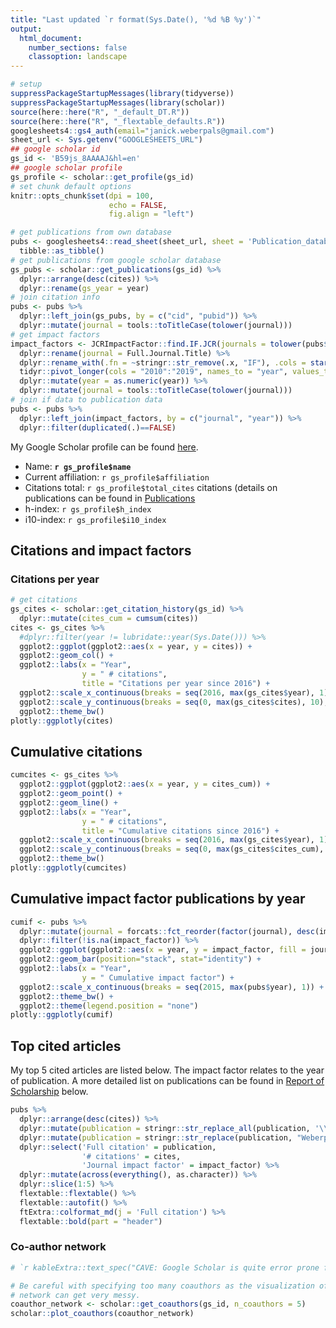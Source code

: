 ```yaml
---
title: "Last updated `r format(Sys.Date(), '%d %B %y')`"
output:
  html_document:
    number_sections: false
    classoption: landscape
---
```


```r
# setup
suppressPackageStartupMessages(library(tidyverse))
suppressPackageStartupMessages(library(scholar))
source(here::here("R", "_default_DT.R"))
source(here::here("R", "_flextable_defaults.R"))
googlesheets4::gs4_auth(email="janick.weberpals@gmail.com")
sheet_url <- Sys.getenv("GOOGLESHEETS_URL")
## google scholar id
gs_id <- 'B59js_8AAAAJ&hl=en'
## google scholar profile
gs_profile <- scholar::get_profile(gs_id)
# set chunk default options
knitr::opts_chunk$set(dpi = 100, 
                      echo = FALSE,
                      fig.align = "left")
```

```r
# get publications from own database
pubs <- googlesheets4::read_sheet(sheet_url, sheet = 'Publication_database') %>% 
  tibble::as_tibble()
# get publications from google scholar database
gs_pubs <- scholar::get_publications(gs_id) %>% 
  dplyr::arrange(desc(cites)) %>% 
  dplyr::rename(gs_year = year)
# join citation info
pubs <- pubs %>% 
  dplyr::left_join(gs_pubs, by = c("cid", "pubid")) %>% 
  dplyr::mutate(journal = tools::toTitleCase(tolower(journal)))
# get impact factors
impact_factors <- JCRImpactFactor::find.IF.JCR(journals = tolower(pubs$journal)) %>% 
  dplyr::rename(journal = Full.Journal.Title) %>% 
  dplyr::rename_with(.fn = ~stringr::str_remove(.x, "IF"), .cols = starts_with("IF")) %>% 
  tidyr::pivot_longer(cols = "2010":"2019", names_to = "year", values_to = "jcr_impact_factor") %>% 
  dplyr::mutate(year = as.numeric(year)) %>% 
  dplyr::mutate(journal = tools::toTitleCase(tolower(journal)))
# join if data to publication data
pubs <- pubs %>% 
  dplyr::left_join(impact_factors, by = c("journal", "year")) %>% 
  dplyr::filter(duplicated(.)==FALSE)
```

My Google Scholar profile can be found [here](https://scholar.google.com/citations?user=B59js_8AAAAJ&hl=en).

* Name: **`r gs_profile$name`**
* Current affiliation: `r gs_profile$affiliation`
* Citations total: `r gs_profile$total_cites` citations (details on publications can be found in [Publications](https://janickweberpals.github.io/files/publications.html)
* h-index: `r gs_profile$h_index`
* i10-index: `r gs_profile$i10_index`

## Citations and impact factors

### Citations per year
```r
# get citations
gs_cites <- scholar::get_citation_history(gs_id) %>% 
  dplyr::mutate(cites_cum = cumsum(cites))
cites <- gs_cites %>% 
  #dplyr::filter(year != lubridate::year(Sys.Date())) %>% 
  ggplot2::ggplot(ggplot2::aes(x = year, y = cites)) +
  ggplot2::geom_col() +
  ggplot2::labs(x = "Year",
                y = " # citations",
                title = "Citations per year since 2016") +
  ggplot2::scale_x_continuous(breaks = seq(2016, max(gs_cites$year), 1)) +
  ggplot2::scale_y_continuous(breaks = seq(0, max(gs_cites$cites), 10), limits = c(0, max(gs_cites$cites))) +
  ggplot2::theme_bw()
plotly::ggplotly(cites)
```

## Cumulative citations
```r
cumcites <- gs_cites %>% 
  ggplot2::ggplot(ggplot2::aes(x = year, y = cites_cum)) +
  ggplot2::geom_point() +
  ggplot2::geom_line() +
  ggplot2::labs(x = "Year",
                y = " # citations",
                title = "Cumulative citations since 2016") +
  ggplot2::scale_x_continuous(breaks = seq(2016, max(gs_cites$year), 1), limits = c(2016, max(gs_cites$year))) +
  ggplot2::scale_y_continuous(breaks = seq(0, max(gs_cites$cites_cum), 25), limits = c(0, max(gs_cites$cites_cum))) +
  ggplot2::theme_bw()
plotly::ggplotly(cumcites)
```

## Cumulative impact factor publications by year
```r
cumif <- pubs %>% 
  dplyr::mutate(journal = forcats::fct_reorder(factor(journal), desc(impact_factor))) %>% 
  dplyr::filter(!is.na(impact_factor)) %>% 
  ggplot2::ggplot(ggplot2::aes(x = year, y = impact_factor, fill = journal)) +
  ggplot2::geom_bar(position="stack", stat="identity") +
  ggplot2::labs(x = "Year",
                y = " Cumulative impact factor") +
  ggplot2::scale_x_continuous(breaks = seq(2015, max(pubs$year), 1)) +
  ggplot2::theme_bw() +
  ggplot2::theme(legend.position = "none")
plotly::ggplotly(cumif)
```

## Top cited articles

My top 5 cited articles are listed below. The impact factor relates to the year of publication. A more detailed list on publications can be found in [Report of Scholarship](https://janickweberpals.github.io/scholarship/#Report_of_Scholarship) below.
```r
pubs %>% 
  dplyr::arrange(desc(cites)) %>% 
  dplyr::mutate(publication = stringr::str_replace_all(publication, '\\*', '\\\\*')) %>% 
  dplyr::mutate(publication = stringr::str_replace(publication, "Weberpals J", "**Weberpals J**")) %>% 
  dplyr::select('Full citation' = publication,
                '# citations' = cites,
                'Journal impact factor' = impact_factor) %>% 
  dplyr::mutate(across(everything(), as.character)) %>% 
  dplyr::slice(1:5) %>% 
  flextable::flextable() %>% 
  flextable::autofit() %>% 
  ftExtra::colformat_md(j = 'Full citation') %>% 
  flextable::bold(part = "header")
```

### Co-author network

```r


# `r kableExtra::text_spec("CAVE: Google Scholar is quite error prone for the co-author network!", color = "red")`

# Be careful with specifying too many coauthors as the visualization of the
# network can get very messy.
coauthor_network <- scholar::get_coauthors(gs_id, n_coauthors = 5)
scholar::plot_coauthors(coauthor_network)
```
